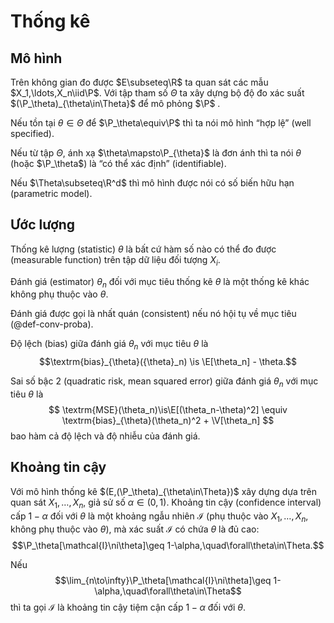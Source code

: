 # Thống kê

## Mô hình

Trên không gian đo được
$E\subseteq\R$
ta quan sát các mẫu
$X_1,\ldots,X_n\iid\P$.
Với tập tham số
$\Theta$
ta xây dựng bộ độ đo xác suất
$(\P_\theta)_{\theta\in\Theta}$
để mô phỏng
$\P$
.

Nếu tồn tại
$\theta\in\Theta$
để
$\P_\theta\equiv\P$
thì ta nói mô hình "hợp lệ"
(well specified).

Nếu từ tập $\Theta$,
ánh xạ
$\theta\mapsto\P_{\theta}$
là đơn ánh
thì ta nói $\theta$ (hoặc $\P_\theta$) là
"có thể xác định" (identifiable).


Nếu
$\Theta\subseteq\R^d$
thì mô hình được nói có số biến hữu hạn
(parametric model).

## Ước lượng

Thống kê lượng (statistic) $\theta$
là bất cứ hàm số nào có thể đo được (measurable function)
trên tập dữ liệu đối tượng $X_i$.

Đánh giá (estimator) $\theta_n$
đối với mục tiêu thống kê $\theta$
là một thống kê khác không phụ thuộc vào $\theta$.

Đánh giá được gọi là nhất quán (consistent) nếu nó hội tụ về
mục tiêu (@def-conv-proba).

Độ lệch (bias)
giữa đánh giá $\theta_n$ với mục tiêu $\theta$ là
$$\textrm{bias}_{\theta}({\theta}_n) \is \E[\theta_n] - \theta.$$

Sai số bậc 2 (quadratic risk, mean squared error)
giữa đánh giá $\theta_n$ với mục tiêu $\theta$ là
$$
\textrm{MSE}(\theta_n)\is\E[(\theta_n-\theta)^2]
\equiv
\textrm{bias}_{\theta}(\theta_n)^2
+
\V[\theta_n]
$$
bao hàm cả độ lệch và độ nhiễu của đánh giá.

## Khoảng tin cậy

Với mô hình thống kê
$(E,(\P_\theta)_{\theta\in\Theta})$
xây dựng dựa trên quan sát
$X_1,\ldots,X_n$,
giả sử số
$\alpha\in(0,1).$
Khoảng tin cậy (confidence interval)
\index{khoảng tin cậy}
cấp
$1-\alpha$ đối với $\theta$ là một khoảng ngẫu nhiên
$\mathcal{I}$
(phụ thuộc vào $X_1,\ldots,X_n$,
không phụ thuộc vào $\theta$),
mà xác suất $\mathcal{I}$
có chứa $\theta$ là đủ cao:
$$\P_\theta[\mathcal{I}\ni\theta]\geq 1-\alpha,\quad\forall\theta\in\Theta.$$

Nếu
$$\lim_{n\to\infty}\P_\theta[\mathcal{I}\ni\theta]\geq 1-\alpha,\quad\forall\theta\in\Theta$$
thì ta gọi $\mathcal{I}$
là khoảng tin cậy tiệm cận cấp $1-\alpha$
đối với $\theta$.

